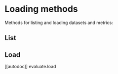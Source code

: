 # Loading methods

Methods for listing and loading datasets and metrics:

## List


## Load

[[autodoc]] evaluate.load